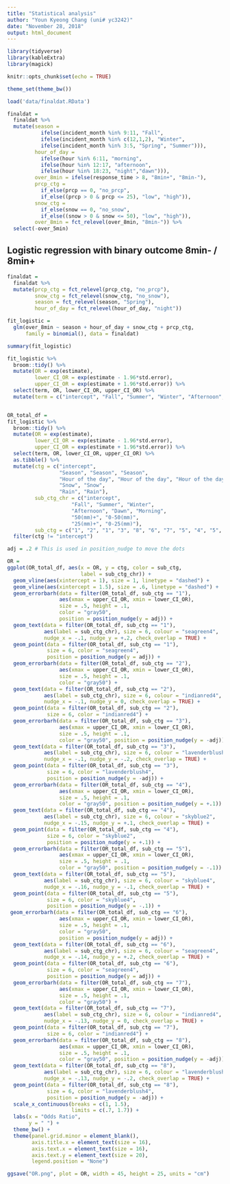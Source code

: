 ```yaml
---
title: "Statistical analysis"
author: "Youn Kyeong Chang (uni# yc3242)"
date: "November 28, 2018"
output: html_document
---
```


```r
library(tidyverse)
library(kableExtra)
library(magick)

knitr::opts_chunk$set(echo = TRUE)

theme_set(theme_bw())
```

```r
load('data/finaldat.RData')

finaldat = 
  finaldat %>%
  mutate(season = 
           ifelse(incident_month %in% 9:11, "Fall",
           ifelse(incident_month %in% c(12,1,2), "Winter",
           ifelse(incident_month %in% 3:5, "Spring", "Summer"))), 
         hour_of_day = 
           ifelse(hour %in% 6:11, "morning",
           ifelse(hour %in% 12:17, "afternoon",
           ifelse(hour %in% 18:23, "night","dawn"))), 
         over_8min = ifelse(response_time > 8, "8min+", "8min-"),
         prcp_ctg = 
           if_else(prcp == 0, "no_prcp",
           if_else((prcp > 0 & prcp <= 25), "low", "high")),
         snow_ctg = 
           if_else(snow == 0, "no_snow",
           if_else((snow > 0 & snow <= 50), "low", "high")),
         over_8min = fct_relevel(over_8min, "8min-")) %>% 
  select(-over_5min)
```

## Logistic regression with binary outcome 8min- / 8min+
```r
finaldat = 
  finaldat %>% 
  mutate(prcp_ctg = fct_relevel(prcp_ctg, "no_prcp"),
         snow_ctg = fct_relevel(snow_ctg, "no_snow"),
         season = fct_relevel(season, "Spring"),
         hour_of_day = fct_relevel(hour_of_day, "night"))

fit_logistic =
  glm(over_8min ~ season + hour_of_day + snow_ctg + prcp_ctg, 
      family = binomial(), data = finaldat)

summary(fit_logistic)

fit_logistic %>% 
  broom::tidy() %>% 
  mutate(OR = exp(estimate),
         lower_CI_OR = exp(estimate - 1.96*std.error),
         upper_CI_OR = exp(estimate + 1.96*std.error)) %>% 
  select(term, OR, lower_CI_OR, upper_CI_OR) %>% 
  mutate(term = c("intercept", "Fall", "Summer", "Winter", "Afternoon", "Dawn", "Morning", "snow 50+", "snow 50-", "prcp 25+", "prcp 25-")) %>%   knitr::kable(digits = 3, "html") %>% kableExtra::kable_styling(bootstrap_options = c("striped", "hover"))


OR_total_df = 
fit_logistic %>% 
  broom::tidy() %>% 
  mutate(OR = exp(estimate),
         lower_CI_OR = exp(estimate - 1.96*std.error),
         upper_CI_OR = exp(estimate + 1.96*std.error)) %>% 
  select(term, OR, lower_CI_OR, upper_CI_OR) %>%
  as.tibble() %>% 
  mutate(ctg = c("intercept", 
                 "Season", "Season", "Season", 
                 "Hour of the day", "Hour of the day", "Hour of the day",
                 "Snow", "Snow",
                 "Rain", "Rain"),
         sub_ctg_chr = c("intercept",
                     "Fall", "Summer", "Winter",
                     "Afternoon", "Dawn", "Morning",
                     "50(mm)+", "0-50(mm)",
                     "25(mm)+", "0-25(mm)"),
         sub_ctg = c("1", "2", "1", "3", "8", "6", "7", "5", "4", "5", "4")) %>%   
  filter(ctg != "intercept")  

adj = .2 # This is used in position_nudge to move the dots

OR =
ggplot(OR_total_df, aes(x = OR, y = ctg, color = sub_ctg, 
                        label = sub_ctg_chr)) +
  geom_vline(aes(xintercept = 1), size = 1, linetype = "dashed") +
  geom_vline(aes(xintercept = 1.5), size = .6, linetype = "dashed") +
  geom_errorbarh(data = filter(OR_total_df, sub_ctg == "1"), 
                 aes(xmax = upper_CI_OR, xmin = lower_CI_OR), 
                 size = .5, height = .1, 
                 color = "gray50", 
                 position = position_nudge(y = adj)) +
  geom_text(data = filter(OR_total_df, sub_ctg == "1"),
            aes(label = sub_ctg_chr), size = 6, colour = "seagreen4", 
            nudge_x = -.1, nudge_y = +.2, check_overlap = TRUE) +
  geom_point(data = filter(OR_total_df, sub_ctg == "1"), 
             size = 6, color = "seagreen4",
             position = position_nudge(y = adj)) +
  geom_errorbarh(data = filter(OR_total_df, sub_ctg == "2"), 
                 aes(xmax = upper_CI_OR, xmin = lower_CI_OR), 
                 size = .5, height = .1, 
                 color = "gray50") +
  geom_text(data = filter(OR_total_df, sub_ctg == "2"),
            aes(label = sub_ctg_chr), size = 6, colour = "indianred4", 
            nudge_x = -.1, nudge_y = 0, check_overlap = TRUE) +
  geom_point(data = filter(OR_total_df, sub_ctg == "2"), 
             size = 6, color = "indianred4") +
  geom_errorbarh(data = filter(OR_total_df, sub_ctg == "3"), 
                 aes(xmax = upper_CI_OR, xmin = lower_CI_OR), 
                 size = .5, height = .1, 
                 color = "gray50", position = position_nudge(y = -adj)) +
  geom_text(data = filter(OR_total_df, sub_ctg == "3"),
            aes(label = sub_ctg_chr), size = 6, colour = "lavenderblush4", 
            nudge_x = -.1, nudge_y = -.2, check_overlap = TRUE) +  
  geom_point(data = filter(OR_total_df, sub_ctg == "3"), 
             size = 6, color = "lavenderblush4",
             position = position_nudge(y = -adj)) +
  geom_errorbarh(data = filter(OR_total_df, sub_ctg == "4"), 
                 aes(xmax = upper_CI_OR, xmin = lower_CI_OR), 
                 size = .5, height = .1, 
                 color = "gray50", position = position_nudge(y = +.1)) +
  geom_text(data = filter(OR_total_df, sub_ctg == "4"),
            aes(label = sub_ctg_chr), size = 6, colour = "skyblue2", 
            nudge_x = -.15, nudge_y = +.1, check_overlap = TRUE) +
  geom_point(data = filter(OR_total_df, sub_ctg == "4"), 
             size = 6, color = "skyblue2",
             position = position_nudge(y = +.1)) +
  geom_errorbarh(data = filter(OR_total_df, sub_ctg == "5"), 
                 aes(xmax = upper_CI_OR, xmin = lower_CI_OR), 
                 size = .5, height = .1, 
                 color = "gray50", position = position_nudge(y = -.1)) +
  geom_text(data = filter(OR_total_df, sub_ctg == "5"),
            aes(label = sub_ctg_chr), size = 6, colour = "skyblue4", 
            nudge_x = -.16, nudge_y = -.1, check_overlap = TRUE) +
  geom_point(data = filter(OR_total_df, sub_ctg == "5"), 
             size = 6, color = "skyblue4", 
             position = position_nudge(y = -.1)) +
 geom_errorbarh(data = filter(OR_total_df, sub_ctg == "6"), 
                 aes(xmax = upper_CI_OR, xmin = lower_CI_OR), 
                 size = .5, height = .1, 
                 color = "gray50", 
                 position = position_nudge(y = adj)) +
  geom_text(data = filter(OR_total_df, sub_ctg == "6"),
            aes(label = sub_ctg_chr), size = 6, colour = "seagreen4", 
            nudge_x = -.14, nudge_y = +.2, check_overlap = TRUE) +
  geom_point(data = filter(OR_total_df, sub_ctg == "6"), 
             size = 6, color = "seagreen4",
             position = position_nudge(y = adj)) +
  geom_errorbarh(data = filter(OR_total_df, sub_ctg == "7"), 
                 aes(xmax = upper_CI_OR, xmin = lower_CI_OR), 
                 size = .5, height = .1, 
                 color = "gray50") +
  geom_text(data = filter(OR_total_df, sub_ctg == "7"),
            aes(label = sub_ctg_chr), size = 6, colour = "indianred4", 
            nudge_x = -.13, nudge_y = 0, check_overlap = TRUE) +
  geom_point(data = filter(OR_total_df, sub_ctg == "7"), 
             size = 6, color = "indianred4") +
  geom_errorbarh(data = filter(OR_total_df, sub_ctg == "8"), 
                 aes(xmax = upper_CI_OR, xmin = lower_CI_OR), 
                 size = .5, height = .1, 
                 color = "gray50", position = position_nudge(y = -adj)) +
  geom_text(data = filter(OR_total_df, sub_ctg == "8"),
            aes(label = sub_ctg_chr), size = 6, colour = "lavenderblush4", 
            nudge_x = -.13, nudge_y = -.2, check_overlap = TRUE) +  
  geom_point(data = filter(OR_total_df, sub_ctg == "8"), 
             size = 6, color = "lavenderblush4",
             position = position_nudge(y = -adj)) +
  scale_x_continuous(breaks = c(1, 1.5),
                     limits = c(.7, 1.7)) +
  labs(x = "Odds Ratio",
       y = " ") +
  theme_bw() +
  theme(panel.grid.minor = element_blank(),
        axis.title.x = element_text(size = 16),
        axis.text.x = element_text(size = 16),
        axis.text.y = element_text(size = 20),
        legend.position = "None") 

ggsave("OR.png", plot = OR, width = 45, height = 25, units = "cm")
```